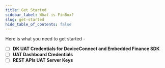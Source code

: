 ```yaml
---
title: Get Started
sidebar_label: What is FinBox?
slug: get-started
hide_table_of_contents: false
---
```



Here is what you need to get started - 

* [ ] **DK UAT Credentials for DeviceConnect and Embedded Finance SDK**
* [ ] **UAT Dashboard Credentials**
* [ ] **REST APIs UAT Server Keys**
